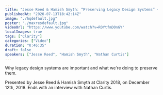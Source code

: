 ```yaml
---
title: "Jesse Reed & Hamish Smyth: ”Preserving Legacy Design Systems” — Clarity 2018"
publishedAt: "2020-07-13T18:42:14Z"
image: "./hqdefault.jpg"
poster: "./maxresdefault.jpg"
videoUrl: "https://www.youtube.com/watch?v=RDYtfmDOnGY"
localImages: true
tags: ["Clarity"]
categories: ["Video"]
duration: "0:46:35"
draft: false
speakers: ["Jesse Reed", "Hamish Smyth", "Nathan Curtis"]
---
```


Why legacy design systems are important and what we're doing to preserve them.

Presented by Jesse Reed & Hamish Smyth at Clarity 2018, on December 12th, 2018. Ends with an interview with Nathan Curtis.
